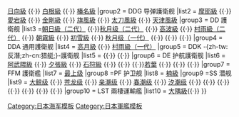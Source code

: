 <noinclude>{{noteTA
|1=zh:潜舰;zh-cn:潜艇;zh-hk:潛艇;zh-tw:潛艦
}}</noinclude>
{{Navbox
|name  = 日本作战舰艇
|title = [[Image:Naval Ensign of Japan.svg|border|25px|Naval ensign of Japan]] [[海上自衛隊]]各级别作战[[舰艇]]
|image =
|above =
|group1 = DDH 直升机護衛舰
|list1 = [[出云级直升机护卫舰|出雲級]] {{·}}[[日向級護衛艦|日向級]] {{·}}  [[白根級護衛艦|白根級]] {{·}} [[榛名級護衛艦|榛名級]]
|group2 = DDG 导弹護衛舰
|list2 = [[摩耶型護衛艦|摩耶級]] {{·}} [[愛宕級護衛艦|愛宕級]] {{·}} [[金剛型護衛艦|金剛級]] {{·}} [[旗風級護衛艦|旗風級]] {{·}} [[太刀風級護衛艦|太刀風級]] {{·}} [[天津風號護衛艦|天津風級]]
|group3 = DD 護衛舰
|list3 =[[朝日級驅逐艦 (2016年)|朝日級（二代）]] {{·}}[[秋月級護衛艦 (2010年)|秋月级（二代）]] {{·}} [[高波型護衛艦|高波級]] {{·}} [[村雨型護衛艦_(二代)|村雨級（二代）]] {{·}} [[朝霧型護衛艦|朝霧級]] {{·}} [[初雪型護衛艦|初雪級]] {{·}} [[秋月级护卫舰 (1959年)|秋月级（一代）]] {{·}} {{tsl|ja|はるかぜ型護衛艦|春風級護衛艦|春風級}} {{·}} {{tsl|ja|ありあけ型護衛艦|有明級護衛艦|有明級}} {{·}} {{tsl|ja|あさかぜ型護衛艦|朝風級護衛艦|朝風級}}
|group4 = DDA 通用護衛舰
|list4 = [[高月型護衛艦|高月級]] {{·}} [[村雨級護衛艦 (一代)|村雨級（一代）]]
|group5 = DDK -{zh-tw:反潛;zh-cn:猎艇;}-護衛舰
|list5 = {{tsl|ja|みねぐも型護衛艦|峯雲級護衛艦|峯雲級}} {{·}} {{tsl|ja|やまぐも型護衛艦|山雲級護衛艦|山雲級}}{{·}} {{tsl|ja|あやなみ型護衛艦|綾波級護衛艦|綾波級}}
|group6 = DE 护航護衛舰
|list6 = [[阿武隈级护卫舰|阿武隈級]] {{·}} [[夕張型護衛艦|夕張級]] {{·}} [[石狩型護衛艦|石狩級]] {{·}} {{tsl|ja|ちくご型護衛艦|筑後級護衛艦|筑後級}} {{·}} {{tsl|ja|いすず型護衛艦|五十鈴級護衛艦|五十鈴級}} {{·}}[[若葉號護衛艦|若葉]] {{·}} {{tsl|ja|いかづち型護衛艦|雷級護衛艦|雷級}} {{·}} {{tsl|ja|あけぼの (護衛艦・初代)|曙號護衛艦|曙}} {{·}} {{tsl|ja|あさひ型護衛艦 (初代)|朝日級護衛艦|朝日級（一代）}} 
|group7 = FFM 護衛艦
|list7 = [[最上級護衛艦|最上级]]
|group8 =PF 护卫舰
|list8 = [[楠型護衛艦|楠級]]
|group9 =SS 潜舰
|list9 = [[大鯨級潛艦|大鲸级]] {{·}} [[苍龙级潜艇|苍龙级]] {{·}} [[亲潮级潜艇|亲潮级]] {{·}} [[春潮级潜艇|春潮级]] {{·}} [[汐潮级潜艇|汐潮级]] {{·}} {{tsl|ja|うずしお型潜水艦|渦潮級潛艇|渦潮級}} {{·}} {{tsl|ja|あさしお型潜水艦|朝潮級潛艇|朝潮級}} {{·}} {{tsl|ja|おおしお (潜水艦)|大潮號潛艇|大潮}} {{·}} {{tsl|ja|なつしお型潜水艦|夏潮级潜艇|夏潮级}} {{·}} {{tsl|ja|はやしお型潜水艦|早潮级潜艇|早潮级}} {{·}} {{tsl|ja|おやしお (潜水艦・初代)|亲潮号潜艇|亲潮（一代）}} {{·}} {{tsl|ja|くろしお (潜水艦)|黑潮号潜艇|黑潮}}
|group10 = LST 兩棲運輸艦
|list10 = [[大隅級運輸艦|大隅級]]{{·}} {{link-ja|三浦級運輸艦|みうら型輸送艦|三浦級}}
}}<noinclude>
[[Category:自衛艦| ]]
[[Category:日本海军模板]]
[[Category:日本軍艦模板]]
</noinclude>